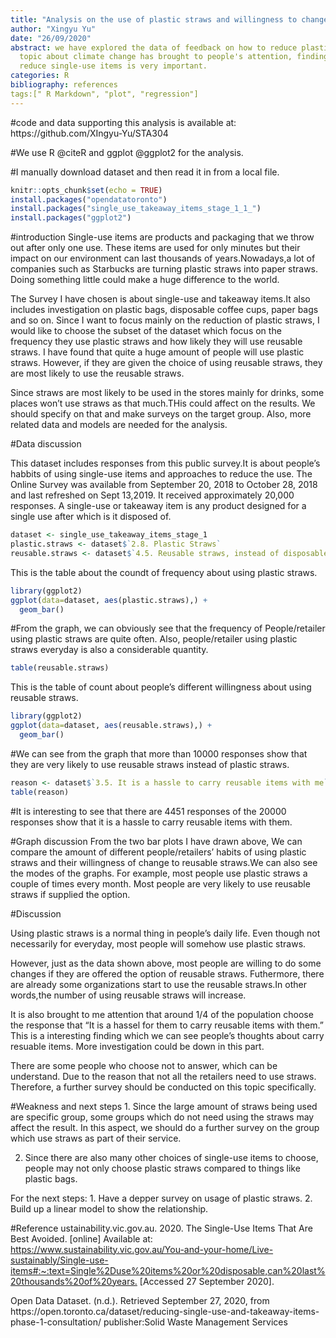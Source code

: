 ```yaml
---
title: "Analysis on the use of plastic straws and willingness to change"
author: "Xingyu Yu"
date: "26/09/2020"
abstract: we have explored the data of feedback on how to reduce plastic straws. Aslongasthe
  topic about climate change has brought to people's attention, finding approachesto
  reduce single-use items is very important.
categories: R
bibliography: references
tags:[" R Markdown", "plot", "regression"]
---
```

#code and data supporting this analysis is available at: https://github.com/XIngyu-Yu/STA304

#We use R @citeR and ggplot @ggplot2 for the analysis.

#I manually download dataset and then read it in from a local file. 

```r
knitr::opts_chunk$set(echo = TRUE)
install.packages("opendatatoronto")
install.packages("single_use_takeaway_items_stage_1_1_")
install.packages("ggplot2")
```

#introduction
Single-use items are products and packaging that we throw out after only one use. These items are used for only minutes but their impact on our environment can last thousands of years.Nowadays,a lot of companies such as Starbucks are turning plastic straws into paper straws. Doing something little could make a huge difference to the world.

The Survey I have chosen is about single-use and takeaway items.It also includes investigation on plastic bags, disposable coffee cups, paper bags and so on. Since I want to focus mainly on the reduction of plastic straws, I would like to choose the subset of the dataset which focus on the frequency they use plastic straws and how likely they will use reusable straws. I have found that quite a huge amount of people will use plastic straws. However, if they are given the choice of using reusable straws, they are most likely to use the reusable straws.

Since straws are most likely to be used in the stores mainly for drinks, some places won't use straws as that much.THis could affect on the results. We should specify on that and make surveys on the target group. 
Also, more related data and models are needed for the analysis.




#Data discussion

This dataset includes responses from this public survey.It is about people's habbits of using single-use items and approaches to reduce the use. The Online Survey was available from September 20, 2018 to October 28, 2018 and last refreshed on Sept 13,2019. It received approximately 20,000 responses.
A single-use or takeaway item is any product designed for a single use after which is it disposed of.


```r
dataset <- single_use_takeaway_items_stage_1
plastic.straws <- dataset$`2.8. Plastic Straws`
reusable.straws <- dataset$`4.5. Reusable straws, instead of disposable straws`
```

This is the table about the coundt of frequency about using plastic straws.

```r
library(ggplot2)
ggplot(data=dataset, aes(plastic.straws),) + 
  geom_bar()
```
#From the graph, we can obviously see that the frequency of People/retailer using plastic straws are quite often. Also, people/retailer using plastic straws everyday is also a considerable quantity.
```r
table(reusable.straws)
```
This is the table of count about people's different willingness about using reusable straws.


```r
library(ggplot2)
ggplot(data=dataset, aes(reusable.straws),) + 
  geom_bar()
```
#We can see from the graph that more than 10000 responses show that they are very likely to use reusable straws instead of plastic straws. 


```r
reason <- dataset$`3.5. It is a hassle to carry reusable items with me`
table(reason)
```
#It is interesting to see that there are 4451 responses of the 20000 responses show that it is a hassle to carry reusable items with them. 

#Graph discussion
From the two bar plots I have drawn above, We can compare the amount of different people/retailers' habits of using plastic straws and their willingness of change to reusable straws.We can also see the modes of the graphs. For example, most people use plastic straws a couple of times every month. Most people are very likely to use reusable straws if supplied the option.

#Discussion

Using plastic straws is a normal thing in people's daily life. Even though not necessarily for everyday, most people will somehow use plastic straws. 

However, just as the data shown above, most people are willing to do some changes if they are offered the option of reusable straws. Futhermore, there are already some organizations start to use the reusable straws.In other words,the number of using reusable straws will increase.

It is also brought to me attention that around 1/4 of the population choose the response that "It is a hassel for them to carry reusable items with them." This is a interesting finding which we can see people's thoughts about carry resuable items. More investigation could be down in this part.

There are some people who choose not to answer, which can be understand. Due to the reason that not all the retailers need to use straws. Therefore, a further survey should be conducted on this topic specifically.

#Weakness and next steps
1. Since the large amount of straws being used are specific group, some groups which do not need using the straws may affect the result. In this aspect, we should do a further survey on the group which use straws as part of their service.

2. Since there are also many other choices of single-use items to choose, people may not only choose plastic straws compared to things like plastic bags.

For the next steps:
1. Have a depper survey on usage of plastic straws.
2. Build up a linear model to show the relationship.

#Reference
ustainability.vic.gov.au. 2020. The Single-Use Items That Are Best Avoided. [online] Available at: <https://www.sustainability.vic.gov.au/You-and-your-home/Live-sustainably/Single-use-items#:~:text=Single%2Duse%20items%20or%20disposable,can%20last%20thousands%20of%20years.> [Accessed 27 September 2020].

Open Data Dataset. (n.d.). Retrieved September 27, 2020, from https://open.toronto.ca/dataset/reducing-single-use-and-takeaway-items-phase-1-consultation/ publisher:Solid Waste Management Services